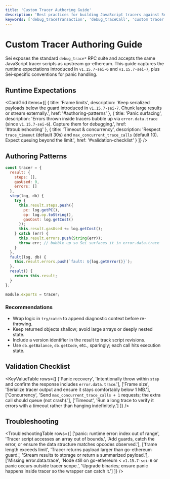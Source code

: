 ```yaml
---
title: 'Custom Tracer Authoring Guide'
description: 'Best practices for building JavaScript tracers against Sei’s go-ethereum fork.'
keywords: ['debug_traceTransaction', 'debug_traceCall', 'custom tracer', 'go-ethereum tracer', 'panic handling']
---
```



# Custom Tracer Authoring Guide

Sei exposes the standard `debug_trace*` RPC suite and accepts the same JavaScript tracer scripts as upstream go-ethereum. This guide captures the runtime expectations introduced in `v1.15.7-sei-6` and `v1.15.7-sei-7`, plus Sei-specific conventions for panic handling.

## Runtime Expectations

<CardGrid
  items={[
    {
      title: 'Frame limits',
      description: 'Keep serialized payloads below the guard introduced in `v1.15.7-sei-7`. Chunk large results or stream externally.',
      href: '#authoring-patterns'
    },
    {
      title: 'Panic surfacing',
      description: 'Errors thrown inside tracers bubble up via `error.data.trace` (since `v1.15.7-sei-6`). Capture them for debugging.',
      href: '#troubleshooting'
    },
    {
      title: 'Timeout & concurrency',
      description: 'Respect `trace_timeout` (default 30s) and `max_concurrent_trace_calls` (default 10). Expect queuing beyond the limit.',
      href: '#validation-checklist'
    }
  ]}
/>

## Authoring Patterns

```javascript copy
const tracer = {
  result: {
    steps: [],
    gasUsed: 0,
    errors: []
  },
  step(log, db) {
    try {
      this.result.steps.push({
        pc: log.getPC(),
        op: log.op.toString(),
        gasCost: log.getCost()
      });
      this.result.gasUsed += log.getCost();
    } catch (err) {
      this.result.errors.push(String(err));
      throw err; // bubble up so Sei surfaces it in error.data.trace
    }
  },
  fault(log, db) {
    this.result.errors.push(`fault: ${log.getError()}`);
  },
  result() {
    return this.result;
  }
};

module.exports = tracer;
```

### Recommendations

- Wrap logic in `try/catch` to append diagnostic context before re-throwing.
- Keep returned objects shallow; avoid large arrays or deeply nested state.
- Include a version identifier in the result to track script revisions.
- Use `db.getBalance`, `db.getCode`, etc., sparingly; each call hits execution state.

## Validation Checklist

<KeyValueTable
  rows={[
    ['Panic recovery', 'Intentionally throw within `step` and confirm the response includes `error.data.trace`.'],
    ['Frame size', 'Serialize tracer output and ensure it stays comfortably below 1 MB.'],
    ['Concurrency', 'Send `max_concurrent_trace_calls + 1` requests; the extra call should queue (not crash).'],
    ['Timeout', 'Run a long trace to verify it errors with a timeout rather than hanging indefinitely.']
  ]}
/>

## Troubleshooting

<TroubleshootingTable
  rows={[
    ['panic: runtime error: index out of range', 'Tracer script accesses an array out of bounds.', 'Add guards, catch the error, or ensure the data structure matches opcodes observed.'],
    ['frame length exceeds limit', 'Tracer returns payload larger than go-ethereum guard.', 'Stream results to storage or return a summarized payload.'],
    ['Missing error.data.trace', 'Node still on go-ethereum < `v1.15.7-sei-6` or panic occurs outside tracer scope.', 'Upgrade binaries; ensure panic happens inside tracer so the wrapper can catch it.']
  ]}
/>
